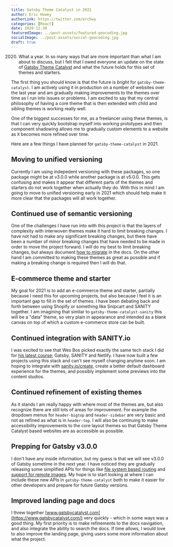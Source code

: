 ```yaml
---
title: Gatsby Theme Catalyst in 2021
author: Eric Howey
authorLink: https://twitter.com/erchwy
categories: [React]
date: 2020-12-30
featuredImage: ../post-assets/featured-geocoding.jpg
socialImage: ../post-assets/social-geocoding.jpg
draft: true
---
```


2020. What a year. In so many ways that are more important than what I am about to discuss, but I felt that I owed everyone an update on the state of [Gatsby Theme Catalyst](https://www.gatsbycatalyst.com/) and what the future holds for this set of themes and starters.

The first thing you should know is that the future is _bright_ for `gatsby-theme-catalyst`. I am actively using it in production on a number of websites over the last year and am gradually making improvements to the themes over time as I run into issues or problems. I am excited to say that my central philosophy of having a core theme that is then extended with child and sibling themes is working really well.

One of the biggest successes for me, as a freelancer using these themes, is that I can very quickly bootstrap myself into working prototypes and then component shadowing allows me to gradually custom elements to a website as it becomes more refined over time.

Here are a few things I have planned for `gatsby-theme-catalyst` in 2021.

## Moving to unified versioning

Currently I am using indepedent versioning with these packages, so one package might be at v3.0.0 while another package is at v5.0.0. This gets confusing and makes it appear that different parts of the themes and starters do not work together when actually they do. With this in mind I am going to move to unified versioning early in 2021 which should help make it more clear that the packages will all work together.

## Continued use of semantic versioning

One of the challenges I have run into with this project is that the layers of complexity with interwoven themes make it hard to limit breaking changes. I have not had to make any significant breaking changes, but there have been a number of minor breaking changes that have needed to be made in order to move the project forward. I will do my best to limit breaking changes, but always document [how to migrate](https://www.gatsbycatalyst.com/docs/migrating) in the docs. On the other hand I am committed to making these themes as great as possible and if making a breaking change is required then I will do that.

## E-commerce theme and starter

My goal for 2021 is to add an e-commerce theme and starter, partially because I need this for upcoming projects, but also because I feel it is an important gap to fill in the set of themes. I have been debating back and forth between using Shopify or something like Snipcart and SANITY together. I am imagining that similar to `gatsby-theme-catalyst-sanity` this will be a "data" theme, so very plain in appearance and intended as a blank canvas on top of which a custom e-commerce store can be built.

## Continued integration with SANITY.io

I was excited to see that Wes Bos picked exactly the same tech stack I did for [his latest course](https://mastergatsby.com/); Gatsby, SANITY and Netlify. I have now built a few projects using this stack and can't see myself changing anytime soon. I am hoping to integrate with [sanity.io/create](https://create.sanity.io/), create a better default dashboard experience for the themes, and possibly implement some previews into the content studios.

## Continued refinement of existing themes

As it stands I am really happy with where most of the themes are, but also recognize there are still lots of areas for improvement. For example the dropdown menus for `header-bigtop` and `header-sidebar` are very basic and not as refined as what is in `header-top`. I will also be continuing to make accessibility improvements to the core layout themes so that Gatsby Theme Catalyst based websites are as accessible as possible.

## Prepping for Gatsby v3.0.0

I don't have any inside information, but my guess is that we will see v3.0.0 of Gatsby sometime in the next year. I have noticed they are gradually releasing some simplified APIs for things like [file system based routing](https://www.gatsbyjs.com/docs/reference/routing/file-system-route-api/) and [support for remote images](https://github.com/gatsbyjs/gatsby/pull/28647). My hope is to start looking at where I can include these new APIs in `gatsby-theme-catalyst` both to make it easier for other developers and prepare for future Gatsby versions.

## Improved landing page and docs

I threw together [www.gatsbycatalyst.com](https://www.gatsbycatalyst.com/) very quickly - which in some ways was a good thing. My first priority is to make refinements to the docs navigation, and also integrate the ability to search the docs. If time allows, I would love to also improve the landing page, giving users some more information about what the project.
